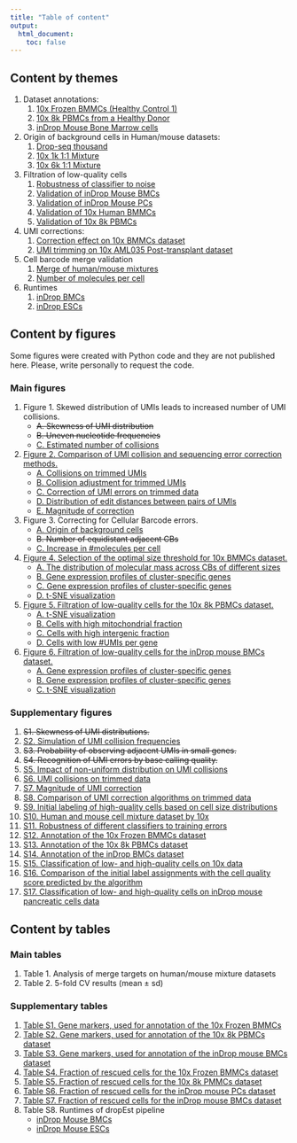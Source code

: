 ```yaml
---
title: "Table of content"
output:
  html_document:
    toc: false
---
```


## Content by themes

1. Dataset annotations:
    1. [10x Frozen BMMCs (Healthy Control 1)](annotation__annotation_bmmc1.html)
    2. [10x 8k PBMCs from a Healthy Donor](annotation__annotation_pbmc8k.html)
    3. [inDrop Mouse Bone Marrow cells](annotation__annotation_bmc.html)
2. Origin of background cells in Human/mouse datasets:
    1. [Drop-seq thousand](human_mouse__hm_drop_seq.html)
    2. [10x 1k 1:1 Mixture](human_mouse__hm_10x_1k.html)
    3. [10x 6k 1:1 Mixture](human_mouse__hm_10x_6k.html)
3. Filtration of low-quality cells
    1. [Robustness of classifier to noise](low_quality_cells__label_noise_robustness.html)
    2. [Validation of inDrop Mouse BMCs](low_quality_cells__validation_bmc.html)
    3. [Validation of inDrop Mouse PCs](low_quality_cells__validation_mouse_pcs.html)
    4. [Validation of 10x Human BMMCs](low_quality_cells__validation_bmmc1.html)
    5. [Validation of 10x 8k PBMCs](low_quality_cells__validation_pbmc8k.html)
4. UMI corrections:
    1. [Correction effect on 10x BMMCs dataset](umi_correction__umi_bmmc1.html)
    2. [UMI trimming on 10x AML035 Post-transplant dataset](umi_correction__trim_aml_035_post.html)
5. Cell barcode merge validation
    1. [Merge of human/mouse mixtures](cell_barcode_correction__merge_targets_mixture.html)
    2. [Number of molecules per cell](cell_barcode_correction__size_gain.html)
    
6. Runtimes
    1. [inDrop BMCs](runtimes__indrop_bmc.html)
    2. [inDrop ESCs](runtimes__indrop_esc.html)

## Content by figures
Some figures were created with Python code and they are not published here. Please, write personally to request the code.

### Main figures
1. Figure 1. Skewed distribution of UMIs leads to increased number of UMI collisions.
    * ~~A. Skewness of UMI distribution~~
    * ~~B. Uneven nucleotide frequencies~~
    * [C. Estimated number of collisions](umi_correction__trimmed_collisions.html#main_figure)
2. [Figure 2. Comparison of UMI collision and sequencing error correction methods.](umi_correction__trim_aml_035_post.html#complete_figure)
    * [A. Collisions on trimmed UMIs](umi_correction__trim_aml_035_post.html#figure_a)
    * [B. Collision adjustment for trimmed UMIs](umi_correction__trim_aml_035_post.html#figure_b)
    * [C. Correction of UMI errors on trimmed data](umi_correction__trim_aml_035_post.html#figure_c)
    * [D. Distribution of edit distances between pairs of UMIs](umi_correction__umi_bmmc1.html#edit_distances)
    * [E. Magnitude of correction](umi_correction__umi_bmmc1.html#subset_for_main_figure)
3. Figure 3. Correcting for Cellular Barcode errors.
    * [A. Origin of background cells](human_mouse__hm_drop_seq.html#figure)
    * ~~B. Number of equidistant adjacent CBs~~
    * [C. Increase in #molecules per cell](cell_barcode_correction__size_gain.html#figure)
4. [Figure 4. Selection of the optimal size threshold for 10x BMMCs dataset.](low_quality_cells__validation_bmmc1.html#final_figure)
    * [A. The distribution of molecular mass across CBs of different sizes](low_quality_cells__validation_bmmc1.html#plots)
    * [B. Gene expression profiles of cluster-specific genes](low_quality_cells__validation_bmmc1.html#plots)
    * [C. Gene expression profiles of cluster-specific genes](low_quality_cells__validation_bmmc1.html#plots)
    * [D. t-SNE visualization](low_quality_cells__validation_bmmc1.html#rescued_cells)
5. [Figure 5. Filtration of low-quality cells for the 10x 8k PBMCs dataset.](low_quality_cells__validation_pbmc8k.html#final_figure)
    * [A. t-SNE visualization](low_quality_cells__validation_pbmc8k.html#t-sne_with_noise)
    * [B. Cells with high mitochondrial fraction](low_quality_cells__validation_pbmc8k.html#error_sources)
    * [C. Cells with high intergenic fraction](low_quality_cells__validation_pbmc8k.html#error_sources)
    * [D. Cells with low #UMIs per gene](low_quality_cells__validation_pbmc8k.html#error_sources)
6. [Figure 6. Filtration of low-quality cells for the inDrop mouse BMCs dataset.](low_quality_cells__validation_bmc.html#figure)
    * [A. Gene expression profiles of cluster-specific genes](low_quality_cells__validation_bmc.html#heatmaps)
    * [B. Gene expression profiles of cluster-specific genes](low_quality_cells__validation_bmc.html#heatmaps)
    * [C. t-SNE visualization](low_quality_cells__validation_bmc.html#rescued_cells)

### Supplementary figures
1. ~~S1. Skewness of UMI distributions.~~
2. [S2. Simulation of UMI collision frequencies](umi_correction__umi_collisions.html#complete_figure)
3. ~~S3. Probability of observing adjacent UMIs in small genes.~~
4. ~~S4. Recognition of UMI errors by base calling quality.~~
5. [S5. Impact of non-uniform distribution on UMI collisions](umi_correction__trimmed_collisions.html#complete_figure)
6. [S6. UMI collisions on trimmed data](umi_correction__trim_aml_035_post.html#supp_figure_collisions)
7. [S7. Magnitude of UMI correction](umi_correction__umi_bmmc1.html#normalized_expression)
8. [S8. Comparison of UMI correction algorithms on trimmed data](umi_correction__trim_aml_035_post.html#supp_figure_corrections)
9. [S9. Initial labeling of high-quality cells based on cell size distributions](low_quality_cells__validation_mouse_pc.html#number_of_cells)
10. [S10. Human and mouse cell mixture dataset by 10x](human_mouse__hm_10x_6k.html#figure)
11. [S11. Robustness of different classifiers to training errors](low_quality_cells__label_noise_robustness.html#complete_figure)
12. [S12. Annotation of the 10x Frozen BMMCs dataset](annotation__annotation_bmmc1.html#expression_plots)
13. [S13. Annotation of the 10x 8k PBMCs dataset](annotation__annotation_pbmc8k.html#expression_plots)
14. [S14. Annotation of the inDrop BMCs dataset](annotation__annotation_bmc.html#expression_plots)
15. [S15. Classification of low- and high-quality cells on 10x data](low_quality_cells__validation_pbmc8k.html#supplementary_figure)
16. [S16. Comparison of the initial label assignments with the cell quality score predicted by the algorithm](low_quality_cells__validation_pbmc8k.html#initial_labels_and_scores)
17. [S17. Classification of low- and high-quality cells on inDrop mouse pancreatic cells data](low_quality_cells__validation_mouse_pc.html#figure)
    
## Content by tables
### Main tables
1. Table 1. Analysis of merge targets on human/mouse mixture datasets
2. Table 2. 5-fold CV results (mean ± sd)

### Supplementary tables
1. [Table S1. Gene markers, used for annotation of the 10x Frozen BMMCs](annotation__annotation_bmmc1.html#all_markers)
2. [Table S2. Gene markers, used for annotation of the 10x 8k PBMCs dataset](annotation__annotation_pbmc8k.html#all_markers)
3. [Table S3. Gene markers, used for annotation of the inDrop mouse BMCs dataset](annotation__annotation_bmc.html#cell_type_markers)
4. [Table S4. Fraction of rescued cells for the 10x Frozen BMMCs dataset](low_quality_cells__validation_bmmc1.html#number_of_rescued_cells_per_cluster)
5. [Table S5. Fraction of rescued cells for the 10x 8k PMMCs dataset](low_quality_cells__validation_pbmc8k.html#number_of_rescued_cells_per_cluster)
6. [Table S6. Fraction of rescued cells for the inDrop mouse PCs dataset](low_quality_cells__validation_mouse_pc.html#number_of_rescued_cells_per_cluster)
7. [Table S7. Fraction of rescued cells for the inDrop mouse BMCs dataset](low_quality_cells__validation_bmc.html#number_of_rescued_cells_per_cluster)
8. Table S8. Runtimes of dropEst pipeline
    * [inDrop Mouse BMCs](runtimes__indrop_bmc.html)
    * [inDrop Mouse ESCs](runtimes__indrop_esc.html)
